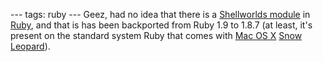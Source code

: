 ---
tags: ruby
---
Geez, had no idea that there is a [http://blog.grayproductions.net/articles/the_secret_shell_helper Shellworlds module] in [[Ruby]], and that is has been backported from Ruby 1.9 to 1.8.7 (at least, it's present on the standard system Ruby that comes with [[Mac OS X]] [[Snow Leopard]]).
